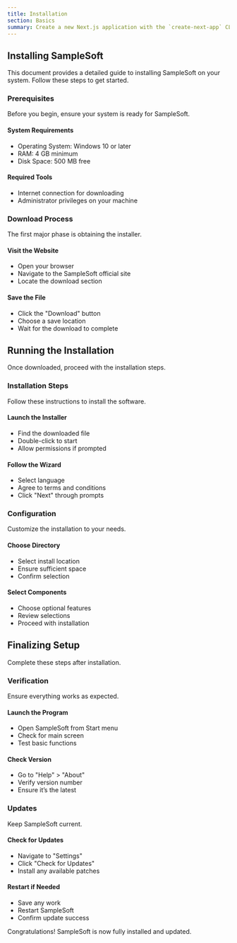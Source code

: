 ```yaml
---
title: Installation
section: Basics
summary: Create a new Next.js application with the `create-next-app` CLI, and set up TypeScript, ESLint, and Module Path Aliases
---
```


## Installing SampleSoft

This document provides a detailed guide to installing SampleSoft on your system. Follow these steps to get started.

### Prerequisites

Before you begin, ensure your system is ready for SampleSoft.

#### System Requirements

- Operating System: Windows 10 or later
- RAM: 4 GB minimum
- Disk Space: 500 MB free

#### Required Tools

- Internet connection for downloading
- Administrator privileges on your machine

### Download Process

The first major phase is obtaining the installer.

#### Visit the Website

- Open your browser
- Navigate to the SampleSoft official site
- Locate the download section

#### Save the File

- Click the "Download" button
- Choose a save location
- Wait for the download to complete

## Running the Installation

Once downloaded, proceed with the installation steps.

### Installation Steps

Follow these instructions to install the software.

#### Launch the Installer

- Find the downloaded file
- Double-click to start
- Allow permissions if prompted

#### Follow the Wizard

- Select language
- Agree to terms and conditions
- Click "Next" through prompts

### Configuration

Customize the installation to your needs.

#### Choose Directory

- Select install location
- Ensure sufficient space
- Confirm selection

#### Select Components

- Choose optional features
- Review selections
- Proceed with installation

## Finalizing Setup

Complete these steps after installation.

### Verification

Ensure everything works as expected.

#### Launch the Program

- Open SampleSoft from Start menu
- Check for main screen
- Test basic functions

#### Check Version

- Go to "Help" > "About"
- Verify version number
- Ensure it’s the latest

### Updates

Keep SampleSoft current.

#### Check for Updates

- Navigate to "Settings"
- Click "Check for Updates"
- Install any available patches

#### Restart if Needed

- Save any work
- Restart SampleSoft
- Confirm update success

Congratulations! SampleSoft is now fully installed and updated.
